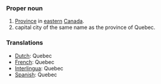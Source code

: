 ===Proper noun===
#[[Province]] in [[eastern]] [[Canada]].
#capital city of the same name as the province of Quebec.

=== Translations ===
*[[Dutch]]: Quebec
*[[French]]: Quebec
*[[Interlingua]]: Quebec
*[[Spanish]]: Quebec